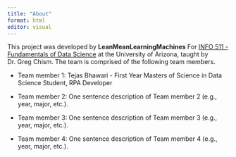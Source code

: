 ```yaml
---
title: "About"
format: html
editor: visual
---
```


This project was developed by **LeanMeanLearningMachines** For [INFO 511 - Fundamentals of Data Science](https://datasciaz.netlify.app/) at the University of Arizona, taught by Dr. Greg Chism. The team is comprised of the following team members.

-   Team member 1: Tejas Bhawari - First Year Masters of Science in Data Science Student, RPA Developer

-   Team member 2: One sentence description of Team member 2 (e.g., year, major, etc.).

-   Team member 3: One sentence description of Team member 3 (e.g., year, major, etc.).

-   Team member 4: One sentence description of Team member 4 (e.g., year, major, etc.).
